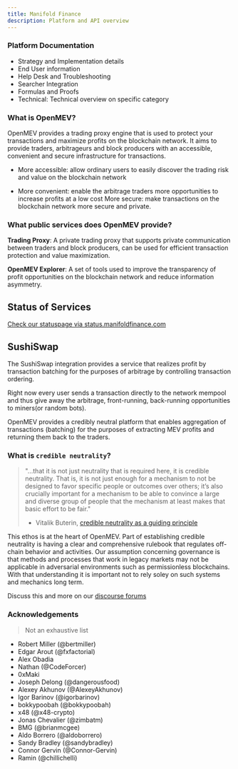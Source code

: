 ```yaml
---
title: Manifold Finance
description: Platform and API overview
---
```


### Platform Documentation


- Strategy and Implementation details
- End User information
- Help Desk and Troubleshooting
- Searcher Integration
- Formulas and Proofs
- Technical: Technical overview on specific category


### What is OpenMEV?

OpenMEV provides a trading proxy engine that is used to protect your transactions and maximize profits on the blockchain network. It aims to provide traders, arbitrageurs and block producers with  an accessible, convenient and secure infrastructure for transactions.

- More accessible: allow ordinary users to easily discover the trading risk and value on the blockchain network

- More convenient: enable the arbitrage traders more opportunities to increase profits at a low cost
More secure: make transactions on the blockchain network more secure and private.

### What public services does OpenMEV provide?

**Trading Proxy**: A private trading proxy that supports private communication between traders and block producers, can be used for efficient transaction protection and value maximization.

**OpenMEV Explorer**: A set of tools used to improve the transparency of profit opportunities on the blockchain network and reduce information asymmetry.

## Status of Services

[Check our statuspage via status.manifoldfinance.com](https://status.manifoldfinance.com/)

## SushiSwap

The SushiSwap integration provides a service that realizes profit by transaction
batching for the purposes of arbitrage by controlling transaction ordering.

Right now every user sends a transaction directly to the network mempool and
thus give away the arbitrage, front-running, back-running opportunities to
miners(or random bots).

OpenMEV provides a credibly neutral platform that enables aggregation of
transactions (batching) for the purposes of extracting MEV profits and returning
them back to the traders.

### What is `credible neutrality`?

> "...that it is not just neutrality that is required here, it is credible
> neutrality. That is, it is not just enough for a mechanism to not be designed
> to favor specific people or outcomes over others; it’s also crucially
> important for a mechanism to be able to convince a large and diverse group of
> people that the mechanism at least makes that basic effort to be fair."
>
> - Vitalik Buterin,
>   [credible neutrality as a guiding principle](https://nakamoto.com/credible-neutrality/)

This ethos is at the heart of OpenMEV. Part of establishing credible neutrality
is having a clear and comprehensive rulebook that regulates off-chain behavior
and activities. Our assumption concerning governance is that methods and
processes that work in legacy markets may not be applicable in adversarial
environments such as permissionless blockchains. With that understanding it is
important not to rely soley on such systems and mechanics long term.

Discuss this and more on our
[discourse forums](https://forums.manifoldfinance.com)

### Acknowledgements

> Not an exhaustive list

- Robert Miller (@bertmiller)
- Edgar Arout (@fxfactorial)
- Alex Obadia
- Nathan (@CodeForcer)
- 0xMaki
- Joseph Delong (@dangerousfood)
- Alexey Akhunov (@AlexeyAkhunov)
- Igor Barinov (@igorbarinov)
- bokkypoobah (@bokkypoobah)
- x48 (@x48-crypto)
- Jonas Chevalier (@zimbatm)
- BMG (@brianmcgee)
- Aldo Borrero (@aldoborrero)
- Sandy Bradley (@sandybradley)
- Connor Gervin (@Connor-Gervin)
- Ramin (@chillichelli)